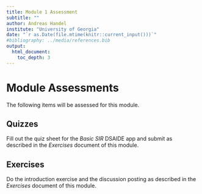 ---
title: Module 1 Assessment 
subtitle: ""
author: Andreas Handel
institute: "University of Georgia"
date: "`r as.Date(file.mtime(knitr::current_input()))`"
#bibliography: ../media/references.bib
output: 
  html_document:
    toc_depth: 3
---

# Module Assessments

The following items will be assessed for this module.


## Quizzes

Fill out the quiz sheet for the _Basic SIR_ DSAIDE app and submit as described in the  _Exercises_ document of this module.



## Exercises

Do the introduction exercise and the discussion posting as described in the  _Exercises_ document of this module.

